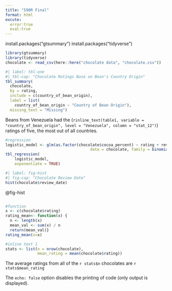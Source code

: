 ```yaml
---
title: "590R Final"
format: html
excute:
  error:true
  eval:true
---
```


install.packages("gtsummary") 
install.packages("tidyverse")

```r
library(gtsummary)
library(tidyverse)
chocolate <- read_csv(here::here("chocolate data", "chocolate.csv"))
```


```r
#| label: tbl-one
#| tbl-cap: "Chocolate Ratings Base on Bean's Country Origin"
tbl_summary( 
  chocolate,
  by = rating,
  include = c(country_of_bean_origin),
  label = list(
    country_of_bean_origin ~ "Country of Bean Origin"),
  missing_text = "Missing")

```
Beans from Venezuela had the (`rinline_text(table1, variable = "country_of_bean_origin", level = "Venezuela", column = "stat_12")`) ratings of five, the most out of all countries. 
```r
#regression 
logistic_model <- glm(as.factor(chocolate$cocoa_percent) ~ rating + review_date,
									 data = chocolate, family = binomial())
tbl_regression(
	logistic_model,
	exponentiate = TRUE)

```

```r
#| label: fig-hist
#| fig-cap: "Chocolate Review Date"
hist(chocolate$review_date)
```
@fig-hist
```r

```


```r
#function
x <- c(chocolate$rating)
rating_mean<- function(x) {
  n <- length(x)
  mean_val <- sum(x) / n
  return(mean_val)}
rating_mean(x=x)

```

```r
#inline text 1
stats <- list(n = nrow(chocolate),
              mean_rating = mean(chocolate$rating))
```

The average ratings from all of the `r stats$n` chocolates are `r stats$mean_rating`

The `echo: false` option disables the printing of code (only output is displayed).
